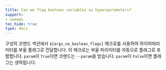 ```yaml
---
title: Can we flag boolean variables as hyperparameters?
support:
- sweeps
toc_hide: true
type: docs
---
```


구성의 코맨드 섹션에서 `${args_no_boolean_flags}` 매크로를 사용하여 하이퍼파라미터를 부울 플래그로 전달합니다. 이 매크로는 부울 파라미터를 자동으로 플래그로 포함합니다. `param`이 `True`이면 코맨드는 `--param`을 받습니다. `param`이 `False`이면 플래그는 생략됩니다.
